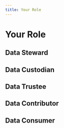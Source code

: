 ```yaml
---
title: Your Role
---
```


# Your Role

## Data Steward

## Data Custodian

## Data Trustee

## Data Contributor

## Data Consumer

